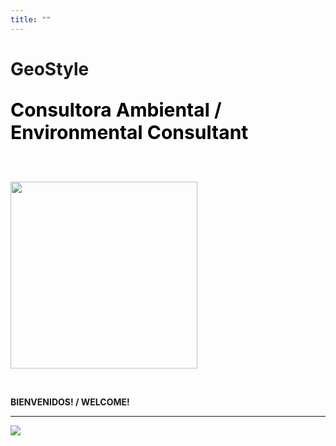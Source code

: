 ```yaml
---
title: ""
---
```

<head>
  <title> GeoStyle </title>
</head>

# **GeoStyle**

<p style="font-size: 30px; color: #000000; font-weight: bold">Consultora Ambiental / Environmental Consultant</p>



  
\

![](images/logo_final.png){width="299"}\

\

**BIENVENIDOS! / WELCOME!**

<hr>

![](images/ndvi_rm.gif)
